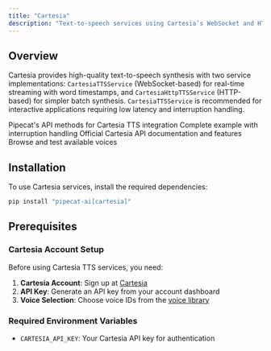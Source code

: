 ```yaml
---
title: "Cartesia"
description: "Text-to-speech services using Cartesia’s WebSocket and HTTP APIs"
---
```


## Overview

Cartesia provides high-quality text-to-speech synthesis with two service implementations: `CartesiaTTSService` (WebSocket-based) for real-time streaming with word timestamps, and `CartesiaHttpTTSService` (HTTP-based) for simpler batch synthesis. `CartesiaTTSService` is recommended for interactive applications requiring low latency and interruption handling.

<CardGroup cols={2}>
  <Card
    title="Cartesia TTS API Reference"
    icon="code"
    href="https://reference-server.pipecat.ai/en/latest/api/pipecat.services.cartesia.tts.html"
  >
    Pipecat's API methods for Cartesia TTS integration
  </Card>
  <Card
    title="Example Implementation"
    icon="play"
    href="https://github.com/pipecat-ai/pipecat/blob/main/examples/foundational/07-interruptible.py"
  >
    Complete example with interruption handling
  </Card>
  <Card
    title="Cartesia Documentation"
    icon="book"
    href="https://docs.cartesia.ai/get-started/overview"
  >
    Official Cartesia API documentation and features
  </Card>
  <Card
    title="Voice Library"
    icon="microphone"
    href="https://play.cartesia.ai/"
  >
    Browse and test available voices
  </Card>
</CardGroup>

## Installation

To use Cartesia services, install the required dependencies:

```bash
pip install "pipecat-ai[cartesia]"
```

## Prerequisites

### Cartesia Account Setup

Before using Cartesia TTS services, you need:

1. **Cartesia Account**: Sign up at [Cartesia](https://play.cartesia.ai/sign-up)
2. **API Key**: Generate an API key from your account dashboard
3. **Voice Selection**: Choose voice IDs from the [voice library](https://play.cartesia.ai/)

### Required Environment Variables

- `CARTESIA_API_KEY`: Your Cartesia API key for authentication
